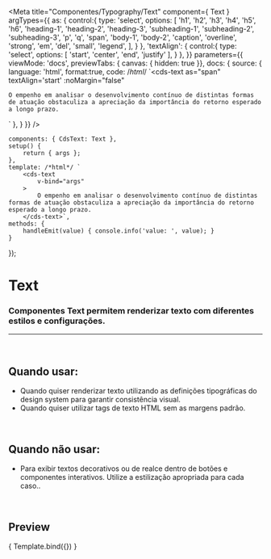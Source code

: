 
<Meta
	title="Componentes/Typography/Text"
	component={ Text }
	argTypes={{
		as: {
			control:{
				type: 'select',
				options: [
					'h1',
					'h2',
					'h3',
					'h4',
					'h5',
					'h6',
                    'heading-1',
					'heading-2',
					'heading-3',
                    'subheading-1',
					'subheading-2',
					'subheading-3',
					'p',
                    'q',
					'span',
                    'body-1',
					'body-2',
                    'caption',
                    'overline',
                    'strong',
                    'em',
                    'del',
                    'small',
					'legend',
				],
			}
		},
		'textAlign': {
			control:{
				type: 'select',
				options: [
					'start',
					'center',
					'end',
                    'justify'
				],
			}
		},
	}}
	parameters={{
		viewMode: 'docs',
		previewTabs: { canvas: { hidden: true }},
		docs: {
			source: {
				language: 'html',
				format:true,
				code: /*html*/ 
`<cds-text
    as="span"
    textAlign='start'
    :noMargin="false"
>
    O empenho em analisar o desenvolvimento contínuo de distintas formas de atuação obstaculiza a apreciação da importância do retorno esperado a longo prazo.
</cds-text>`
			},
		}
	}}
/>

	components: { CdsText: Text },
	setup() {
		return { args };
	},
	template: /*html*/ `
		<cds-text
			v-bind="args"
		>
			O empenho em analisar o desenvolvimento contínuo de distintas formas de atuação obstaculiza a apreciação da importância do retorno esperado a longo prazo.
		</cds-text>`,
	methods: {
		handleEmit(value) { console.info('value: ', value); }
	}
});


# Text

### Componentes Text permitem renderizar texto com diferentes estilos e configurações.
---
<br />

## Quando usar:
- Quando quiser renderizar texto utilizando as definições tipográficas do design system para garantir consistência visual.
- Quando quiser utilizar tags de texto HTML sem as margens padrão.

<br />

## Quando não usar:
- Para exibir textos decorativos ou de realce dentro de botões e componentes interativos. Utilize a estilização apropriada para cada caso..

<br />

## Preview

<Canvas>
	<Story
		name="Text"
		args={{
            'as': "span",
            textAlign: 'start',
            noMargin: false,
		}}
	>
		{ Template.bind({}) }
	</Story>
</Canvas>

<ArgsTable story="Text" />

